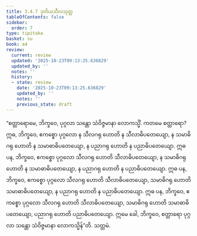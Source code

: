 ```yaml
---
title: 3.4.7 ဒုတိယသီလသုတ္တ
tableOfContents: false
sidebar:
  order: 7
type: tipitaka
basket: su
book: a4
review:
  current: review
  updated: '2025-10-23T09:13:25.636829'
  updated_by: ''
  notes: ''
  history:
  - state: review
    date: '2025-10-23T09:13:25.636829'
    updated_by: ''
    notes: ''
    previous_state: draft
---
```



<ReviewStatus review={frontmatter.review} showDetails={true} />

<HypothesisAnnotation frontmatter={frontmatter} />

<DynamicBreadcrumb />

<Division number="137" book="a4" e="ch" v="15" p="453">

<Paragraph number="861" book="a4">
“စတ္တာရောမေ, ဘိက္ခဝေ, ပုဂ္ဂလာ သန္တော သံဝိဇ္ဇမာနာ လောကသ္မိံ. ကတမေ စတ္တာရော? ဣဓ, ဘိက္ခဝေ, ဧကစ္စော ပုဂ္ဂလော န သီလဂရု ဟောတိ န သီလာဓိပတေယျော, န သမာဓိဂရု ဟောတိ န သမာဓာဓိပတေယျော, န ပညာဂရု ဟောတိ န ပညာဓိပတေယျော.
</Paragraph>

<Paragraph number="862" book="a4">
ဣဓ ပန, ဘိက္ခဝေ, ဧကစ္စော ပုဂ္ဂလော သီလဂရု ဟောတိ သီလာဓိပတေယျော, န သမာဓိဂရု ဟောတိ န သမာဓာဓိပတေယျော, န ပညာဂရု ဟောတိ န ပညာဓိပတေယျော.
</Paragraph>

<Paragraph number="863" book="a4">
ဣဓ ပန, ဘိက္ခဝေ, ဧကစ္စော ပုဂ္ဂလော သီလဂရု ဟောတိ သီလာဓိပတေယျော, သမာဓိဂရု ဟောတိ သမာဓာဓိပတေယျော, န ပညာဂရု ဟောတိ န ပညာဓိပတေယျော.
</Paragraph>

<Paragraph number="864" book="a4">
ဣဓ ပန, ဘိက္ခဝေ, ဧကစ္စော ပုဂ္ဂလော သီလဂရု ဟောတိ သီလာဓိပတေယျော, သမာဓိဂရု ဟောတိ သမာဓာဓိပတေယျော, ပညာဂရု ဟောတိ ပညာဓိပတေယျော. ဣမေ ခေါ, ဘိက္ခဝေ, စတ္တာရော ပုဂ္ဂလာ သန္တော သံဝိဇ္ဇမာနာ လောကသ္မိန်”တိ.

</Paragraph>
</Division>

<Paragraph number="865" type="center" book="a4">
သတ္တမံ.
</Paragraph>